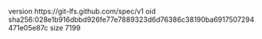 version https://git-lfs.github.com/spec/v1
oid sha256:028e1b916dbbd926fe77e7889323d6d76386c38190ba6917507294471e05e87c
size 7199
